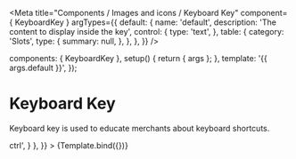 

<Meta
  title="Components / Images and icons / Keyboard Key"
  component={ KeyboardKey }
  argTypes={{
    default: {
      name: 'default',
      description: 'The content to display inside the key',
      control: {
        type: 'text',
      },
      table: {
        category: 'Slots',
        type: {
          summary: null,
        },
      },
    },
  }}
/>

  components: { KeyboardKey },
  setup() {
    return { args };
  },
  template: '<KeyboardKey>{{ args.default }}</KeyboardKey>',
});

# Keyboard Key

Keyboard key is used to educate merchants about keyboard shortcuts.

<Canvas>
  <Story
    name="Keyboard Key"
    height="50px"
    args={{
      default: 'Ctrl',
    }}
    parameters={{
      docs: {
        source: {
          code: '<KeyboardKey>ctrl</KeyboardKey>',
        }
      },
    }}
  >
    {Template.bind({})}
  </Story>
</Canvas>

<ArgsTable story="Keyboard Key" />
